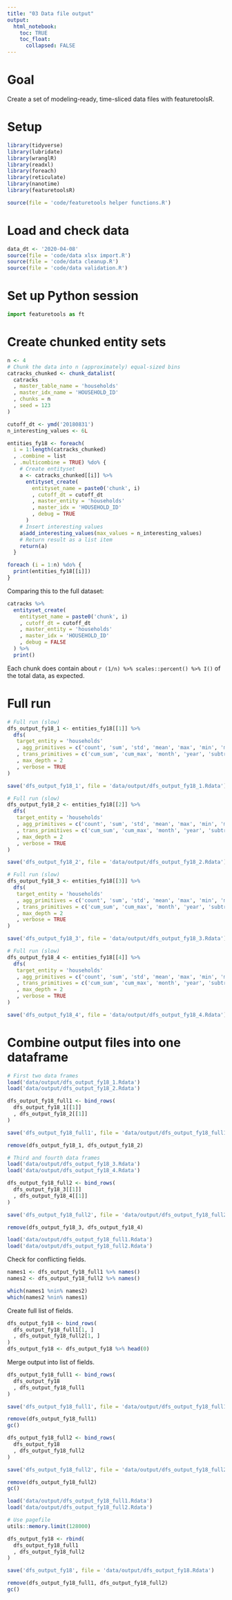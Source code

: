 ```yaml
---
title: "03 Data file output"
output:
  html_notebook:
    toc: TRUE
    toc_float:
      collapsed: FALSE
---
```


# Goal

Create a set of modeling-ready, time-sliced data files with featuretoolsR.

# Setup

```r
library(tidyverse)
library(lubridate)
library(wranglR)
library(readxl)
library(foreach)
library(reticulate)
library(nanotime)
library(featuretoolsR)

source(file = 'code/featuretools helper functions.R')
```

# Load and check data

```r
data_dt <- '2020-04-08'
source(file = 'code/data xlsx import.R')
source(file = 'code/data cleanup.R')
source(file = 'code/data validation.R')
```

# Set up Python session

```python
import featuretools as ft
```

# Create chunked entity sets

```r
n <- 4
# Chunk the data into n (approximately) equal-sized bins
catracks_chunked <- chunk_datalist(
  catracks
  , master_table_name = 'households'
  , master_idx_name = 'HOUSEHOLD_ID'
  , chunks = n
  , seed = 123
)
```

```r
cutoff_dt <- ymd('20180831')
n_interesting_values <- 6L

entities_fy18 <- foreach(
  i = 1:length(catracks_chunked)
  , .combine = list
  , .multicombine = TRUE) %do% {
    # Create entityset
    a <- catracks_chunked[[i]] %>%
      entityset_create(
        entityset_name = paste0('chunk', i)
        , cutoff_dt = cutoff_dt
        , master_entity = 'households'
        , master_idx = 'HOUSEHOLD_ID'
        , debug = TRUE
      )
    # Insert interesting values
    a$add_interesting_values(max_values = n_interesting_values)
    # Return result as a list item
    return(a)
  }
```

```r
foreach (i = 1:n) %do% {
  print(entities_fy18[[i]])
}
```

Comparing this to the full dataset:

```r
catracks %>%
  entityset_create(
    entityset_name = paste0('chunk', i)
    , cutoff_dt = cutoff_dt
    , master_entity = 'households'
    , master_idx = 'HOUSEHOLD_ID'
    , debug = FALSE
  ) %>%
  print()
```

Each chunk does contain about `r (1/n) %>% scales::percent() %>% I()` of the total data, as expected.

# Full run

```r
# Full run (slow)
dfs_output_fy18_1 <- entities_fy18[[1]] %>%
  dfs(
   target_entity = 'households'
   , agg_primitives = c('count', 'sum', 'std', 'mean', 'max', 'min', 'median', 'first', 'last', 'percent_true')
   , trans_primitives = c('cum_sum', 'cum_max', 'month', 'year', 'subtract_numeric', 'divide_numeric', 'time_since_previous')
   , max_depth = 2
   , verbose = TRUE
)

save('dfs_output_fy18_1', file = 'data/output/dfs_output_fy18_1.Rdata')
```

```r
# Full run (slow)
dfs_output_fy18_2 <- entities_fy18[[2]] %>%
  dfs(
   target_entity = 'households'
   , agg_primitives = c('count', 'sum', 'std', 'mean', 'max', 'min', 'median', 'first', 'last', 'percent_true')
   , trans_primitives = c('cum_sum', 'cum_max', 'month', 'year', 'subtract_numeric', 'divide_numeric', 'time_since_previous')
   , max_depth = 2
   , verbose = TRUE
)

save('dfs_output_fy18_2', file = 'data/output/dfs_output_fy18_2.Rdata')
```

```r
# Full run (slow)
dfs_output_fy18_3 <- entities_fy18[[3]] %>%
  dfs(
   target_entity = 'households'
   , agg_primitives = c('count', 'sum', 'std', 'mean', 'max', 'min', 'median', 'first', 'last', 'percent_true')
   , trans_primitives = c('cum_sum', 'cum_max', 'month', 'year', 'subtract_numeric', 'divide_numeric', 'time_since_previous')
   , max_depth = 2
   , verbose = TRUE
)

save('dfs_output_fy18_3', file = 'data/output/dfs_output_fy18_3.Rdata')
```

```r
# Full run (slow)
dfs_output_fy18_4 <- entities_fy18[[4]] %>%
  dfs(
   target_entity = 'households'
   , agg_primitives = c('count', 'sum', 'std', 'mean', 'max', 'min', 'median', 'first', 'last', 'percent_true')
   , trans_primitives = c('cum_sum', 'cum_max', 'month', 'year', 'subtract_numeric', 'divide_numeric', 'time_since_previous')
   , max_depth = 2
   , verbose = TRUE
)

save('dfs_output_fy18_4', file = 'data/output/dfs_output_fy18_4.Rdata')
```

# Combine output files into one dataframe

```r
# First two data frames
load('data/output/dfs_output_fy18_1.Rdata')
load('data/output/dfs_output_fy18_2.Rdata')

dfs_output_fy18_full1 <- bind_rows(
  dfs_output_fy18_1[[1]]
  , dfs_output_fy18_2[[1]]
)

save('dfs_output_fy18_full1', file = 'data/output/dfs_output_fy18_full1.Rdata')

remove(dfs_output_fy18_1, dfs_output_fy18_2)
```

```r
# Third and fourth data frames
load('data/output/dfs_output_fy18_3.Rdata')
load('data/output/dfs_output_fy18_4.Rdata')

dfs_output_fy18_full2 <- bind_rows(
  dfs_output_fy18_3[[1]]
  , dfs_output_fy18_4[[1]]
)

save('dfs_output_fy18_full2', file = 'data/output/dfs_output_fy18_full2.Rdata')

remove(dfs_output_fy18_3, dfs_output_fy18_4)
```

```r
load('data/output/dfs_output_fy18_full1.Rdata')
load('data/output/dfs_output_fy18_full2.Rdata')
```

Check for conflicting fields.

```r
names1 <- dfs_output_fy18_full1 %>% names()
names2 <- dfs_output_fy18_full2 %>% names()

which(names1 %nin% names2)
which(names2 %nin% names1)
```

Create full list of fields.

```r
dfs_output_fy18 <- bind_rows(
  dfs_output_fy18_full1[1, ]
  , dfs_output_fy18_full2[1, ]
)
dfs_output_fy18 <- dfs_output_fy18 %>% head(0)
```

Merge output into list of fields.

```r
dfs_output_fy18_full1 <- bind_rows(
  dfs_output_fy18
  , dfs_output_fy18_full1
)

save('dfs_output_fy18_full1', file = 'data/output/dfs_output_fy18_full1.Rdata')
```

```r
remove(dfs_output_fy18_full1)
gc()
```


```r
dfs_output_fy18_full2 <- bind_rows(
  dfs_output_fy18
  , dfs_output_fy18_full2
)

save('dfs_output_fy18_full2', file = 'data/output/dfs_output_fy18_full2.Rdata')
```

```r
remove(dfs_output_fy18_full2)
gc()
```

```r
load('data/output/dfs_output_fy18_full1.Rdata')
load('data/output/dfs_output_fy18_full2.Rdata')
```

```r
# Use pagefile
utils::memory.limit(128000)

dfs_output_fy18 <- rbind(
  dfs_output_fy18_full1
  , dfs_output_fy18_full2
)

save('dfs_output_fy18', file = 'data/output/dfs_output_fy18.Rdata')
```

```r
remove(dfs_output_fy18_full1, dfs_output_fy18_full2)
gc()
```

